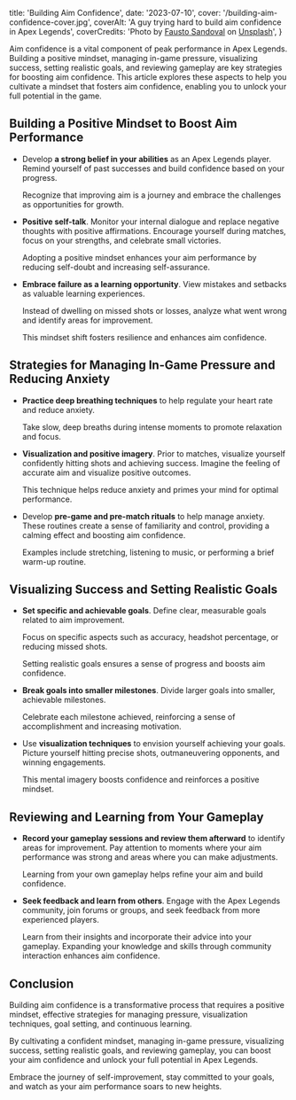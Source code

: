   title: 'Building Aim Confidence',
  date: '2023-07-10',
  cover: '/building-aim-confidence-cover.jpg',
  coverAlt: 'A guy trying hard to build aim confidence in Apex Legends',
  coverCredits:
    'Photo by <a href="https://unsplash.com/@uusaez?utm_source=unsplash&utm_medium=referral&utm_content=creditCopyText" rel="nofollow" target="_blank">Fausto Sandoval</a> on <a href="https://unsplash.com/photos/s4ip4-QiT6w?utm_source=unsplash&utm_medium=referral&utm_content=creditCopyText" rel="nofollow" target="_blank">Unsplash</a>',
}

Aim confidence is a vital component of
peak performance in Apex Legends. Building
a positive mindset, managing in-game pressure,
visualizing success, setting realistic goals,
and reviewing gameplay are key strategies
for boosting aim confidence. This article explores
these aspects to help you cultivate a mindset
that fosters aim confidence, enabling you
to unlock your full potential in the game.

## Building a Positive Mindset to Boost Aim Performance

- Develop **a strong belief in your
  abilities** as an Apex Legends player. Remind yourself
  of past successes and build confidence based
  on your progress.

  Recognize that improving aim
  is a journey and embrace the challenges as opportunities for growth.

- **Positive self-talk**. Monitor your internal dialogue
  and replace negative thoughts with positive
  affirmations. Encourage yourself during matches,
  focus on your strengths, and celebrate small victories.

  Adopting a positive mindset enhances your
  aim performance by reducing self-doubt
  and increasing self-assurance.

- **Embrace failure as a learning opportunity**.
  View mistakes and setbacks as valuable learning experiences.

  Instead of dwelling on missed shots or losses,
  analyze what went wrong and identify areas for improvement.

  This mindset shift fosters resilience and enhances aim confidence.

## Strategies for Managing In-Game Pressure and Reducing Anxiety

- **Practice deep breathing
  techniques** to help regulate your heart rate and
  reduce anxiety.

  Take slow, deep breaths during
  intense moments to promote relaxation and focus.

- **Visualization and positive imagery**. Prior to matches,
  visualize yourself confidently hitting shots and
  achieving success. Imagine the feeling of accurate
  aim and visualize positive outcomes.

  This technique helps reduce anxiety and
  primes your mind for optimal performance.

- Develop **pre-game and pre-match rituals** to help manage anxiety.
  These routines create a sense of familiarity and control,
  providing a calming effect and boosting aim confidence.

  Examples include stretching, listening to music, or
  performing a brief warm-up routine.

## Visualizing Success and Setting Realistic Goals

- **Set specific and achievable goals**. Define clear,
  measurable goals related to aim improvement.

  Focus on specific aspects such as accuracy,
  headshot percentage, or reducing missed shots.

  Setting realistic goals ensures a sense of
  progress and boosts aim confidence.

- **Break goals into smaller milestones**.
  Divide larger goals into smaller, achievable milestones.

  Celebrate each milestone achieved, reinforcing
  a sense of accomplishment and increasing motivation.

- Use **visualization techniques**
  to envision yourself achieving your goals. Picture
  yourself hitting precise shots, outmaneuvering opponents,
  and winning engagements.

  This mental imagery boosts
  confidence and reinforces a positive mindset.

## Reviewing and Learning from Your Gameplay

- **Record your gameplay sessions and review
  them afterward** to identify areas
  for improvement. Pay attention to moments where your
  aim performance was strong and areas where you can
  make adjustments.

  Learning from your own gameplay
  helps refine your aim and build confidence.

- **Seek feedback and learn from others**. Engage with
  the Apex Legends community, join forums or groups,
  and seek feedback from more experienced players.

  Learn from their insights and incorporate their
  advice into your gameplay. Expanding your knowledge and
  skills through community interaction enhances aim confidence.

## Conclusion

Building aim confidence is a transformative process that
requires a positive mindset, effective strategies
for managing pressure, visualization techniques,
goal setting, and continuous learning.

By cultivating
a confident mindset, managing in-game pressure,
visualizing success, setting realistic goals,
and reviewing gameplay, you can boost your aim confidence
and unlock your full potential in Apex Legends.

Embrace the journey of self-improvement, stay committed to your goals,
and watch as your aim performance soars to new heights.
